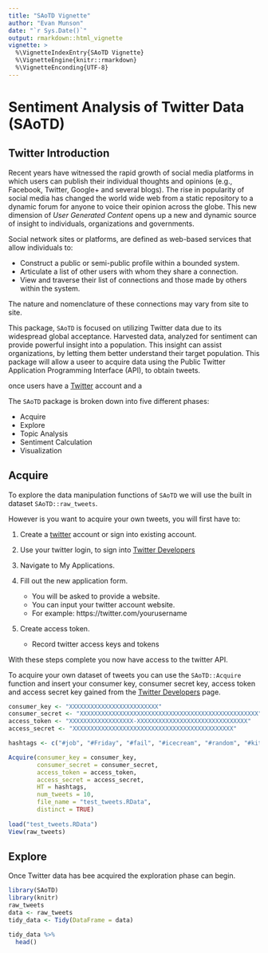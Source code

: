 ```yaml
---
title: "SAoTD Vignette"
author: "Evan Munson"
date: "`r Sys.Date()`"
output: rmarkdown::html_vignette
vignette: >
  %\VignetteIndexEntry{SAoTD Vignette}
  %\VignetteEngine{knitr::rmarkdown}
  %\VignetteEnconding{UTF-8}
---
```


# Sentiment Analysis of Twitter Data (SAoTD)

## Twitter Introduction

Recent years have witnessed the rapid growth of social media platforms in which users can publish their individual thoughts and opinions (e.g., Facebook, Twitter, Google+ and several blogs).  The rise in popularity of social media has changed the world wide web from a static repository to a dynamic forum for anyone to voice their opinion across the globe.  This new dimension of _User Generated Content_ opens up a new and dynamic source of insight to individuals, organizations and governments.

Social network sites or platforms, are defined as web-based services that allow individuals to:

* Construct a public or semi-public profile within a bounded system.
* Articulate a list of other users with whom they share a connection.
* View and traverse their list of connections and those made by others within the system.

The nature and nomenclature of these connections may vary from site to site.

This package, `SAoTD` is focused on utilizing Twitter data due to its widespread global acceptance.  Harvested data, analyzed for sentiment can provide powerful insight into a population.  This insight can assist organizations, by letting them better understand their target population.  This package will allow a useer to acquire data using the Public Twitter Application Programming Interface (API), to obtain tweets.

once users have a [Twitter](https://twitter.com/) account and a 

The `SAoTD` package is broken down into five different phases:

* Acquire
* Explore
* Topic Analysis
* Sentiment Calculation
* Visualization

## Acquire

To explore the data manipulation functions of `SAoTD` we will use the built in dataset `SAoTD::raw_tweets`.

However is you want to acquire your own tweets, you will first have to:

1. Create a [twitter](https://twitter.com/) account or sign into existing account.

2. Use your twitter login, to sign into [Twitter Developers](https://dev.twitter.com/apps/)

3. Navigate to My Applications.

4. Fill out the new application form.
    + You will be asked to provide a website.  
    + You can input your twitter account website.  
    + For example:  https://twitter.com/yourusername

5. Create access token.
    + Record twitter access keys and tokens
    
With these steps complete you now have access to the twitter API.

To acquire your own dataset of tweets you can use the `SAoTD::Acquire` function and insert your consumer key, consumer secret key, access token and access secret key gained from the [Twitter Developers](https://dev.twitter.com/apps/) page.

```r
consumer_key <- "XXXXXXXXXXXXXXXXXXXXXXXXX"
consumer_secret <- "XXXXXXXXXXXXXXXXXXXXXXXXXXXXXXXXXXXXXXXXXXXXXXXXXX"
access_token <- "XXXXXXXXXXXXXXXXXX-XXXXXXXXXXXXXXXXXXXXXXXXXXXXXXX"
access_secret <- "XXXXXXXXXXXXXXXXXXXXXXXXXXXXXXXXXXXXXXXXXXXXX"

hashtags <- c("#job", "#Friday", "#fail", "#icecream", "#random", "#kitten", "#airline")

Acquire(consumer_key = consumer_key, 
        consumer_secret = consumer_secret,
        access_token = access_token, 
        access_secret = access_secret,
        HT = hashtags,
        num_tweets = 10,
        file_name = "test_tweets.RData",
        distinct = TRUE)
         
load("test_tweets.RData")
View(raw_tweets)
```

## Explore

Once Twitter data has bee acquired the exploration phase can begin.

```r
library(SAoTD)
library(knitr)
raw_tweets
data <- raw_tweets
tidy_data <- Tidy(DataFrame = data)

tidy_data %>% 
  head()
```